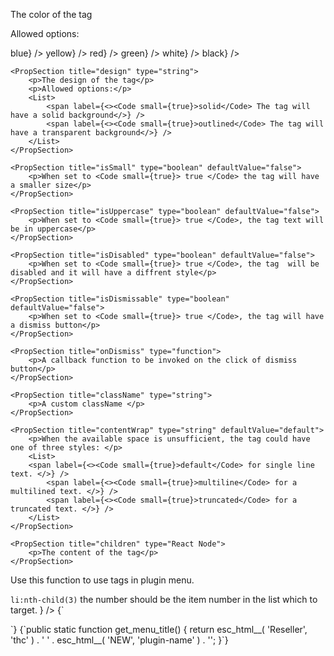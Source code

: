 
<PackageInstallGuide packageName="@wpmudev/sui-tag" />

<Section title="Props" border={true}>
	<PropSection title="colorScheme" type="string">
		<p>The color of the tag</p>
		<p>Allowed options:</p>
		<List>
			<span label={<Code small={true}>blue</Code>} />
			<span label={<Code small={true}>yellow</Code>} />
			<span label={<Code small={true}>red</Code>} />
			<span label={<Code small={true}>green</Code>} />
			<span label={<Code small={true}>white</Code>} />
			<span label={<Code small={true}>black</Code>} />
		</List>
	</PropSection>

	<PropSection title="design" type="string">
		<p>The design of the tag</p>
		<p>Allowed options:</p>
		<List>
			<span label={<><Code small={true}>solid</Code> The tag will have a solid background</>} />
			<span label={<><Code small={true}>outlined</Code> The tag will have a transparent background</>} />
		</List>
	</PropSection>

	<PropSection title="isSmall" type="boolean" defaultValue="false">
		<p>When set to <Code small={true}> true </Code> the tag will have a smaller size</p>
	</PropSection>

	<PropSection title="isUppercase" type="boolean" defaultValue="false">
		<p>When set to <Code small={true}> true </Code>, the tag text will be in uppercase</p>
	</PropSection>

	<PropSection title="isDisabled" type="boolean" defaultValue="false">
		<p>When set to <Code small={true}> true </Code>, the tag  will be disabled and it will have a diffrent style</p>
	</PropSection>

	<PropSection title="isDismissable" type="boolean" defaultValue="false">
		<p>When set to <Code small={true}> true </Code>, the tag will have a dismiss button</p>
	</PropSection>

	<PropSection title="onDismiss" type="function">
		<p>A callback function to be invoked on the click of dismiss button</p>
	</PropSection>

	<PropSection title="className" type="string">
		<p>A custom className </p>
	</PropSection>

	<PropSection title="contentWrap" type="string" defaultValue="default">
		<p>When the available space is unsufficient, the tag could have one of three styles: </p>
		<List>
		<span label={<><Code small={true}>default</Code> for single line text. </>} />
			<span label={<><Code small={true}>multiline</Code> for a multilined text. </>} />
			<span label={<><Code small={true}>truncated</Code> for a truncated text. </>} />
		</List>
	</PropSection>

	<PropSection title="children" type="React Node">
		<p>The content of the tag</p>
	</PropSection>

</Section>

<Section title="Function to add tags in plugin menu." border={true}>
  <p>Use this function to use tags in plugin menu.</p>
  <List>
    <span label={"Replace plugin_id with the unique id of the plugin in the body tag."} />
    <span label={<><Code small={true}>li:nth-child(3)</Code> the number should be the item number in the list which to target. </>} />
  </List>
<Snippet language="console" hideToggle={true}>
{`<?php
public function print_menu_styles() {
?>
<style>
#adminmenu #plugin_id li span.menu-tag {
  background-color: #737373;
  border-radius: 12px;
  color: #ffffff;
  font-size: 10px;
  font-style: normal;
  font-weight: 700;
  height: 16px;
  letter-spacing: -0.1px;
  line-height: 12px;
  padding: 2px 8px;
  text-align: center;
  width: 38px;
}

#adminmenu #plugin_id li span.menu-tag.menu-tag--green {
  background-color: #138639;
}

#adminmenu #plugin_id li span.menu-tag.menu-tag--blue {
  background-color: #0059ff;
}

#adminmenu #plugin_id li span.menu-tag.menu-tag--navy {
  background-color: #0045c4;
}

#adminmenu #plugin_id li span.menu-tag.menu-tag--yellow {
  background-color: #ffcc20;
  color: #1a1a1a;
}

#adminmenu #plugin_id li span.menu-tag.menu-tag--red {
  background-color: #f45c59;
}

#adminmenu #plugin_id li span.menu-tag.menu-tag--black {
  background-color: #1a1a1a;
}

#adminmenu #plugin_id li span.menu-tag.menu-tag--white {
  background-color: #ffffff;
  color: #1a1a1a;
}

#adminmenu #plugin_id ul.wp-submenu li:nth-child(3) a {
  color: #138639;
}
</style>
<?php
}
?>`}
</Snippet>
<Snippet language="php" hideToggle={true}>
{`public static function get_menu_title() {
 return esc_html__( 'Reseller', 'thc' ) . '&nbsp;<span class="menu-tag menu-tag--green">' . esc_html__( 'NEW', 'plugin-name' ) . '</span>';
}`}
</Snippet>
</Section>

<CommonPropsNotice />